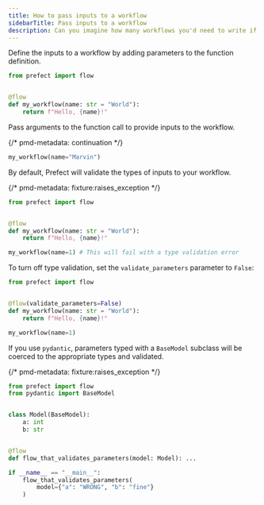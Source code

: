 ```yaml
---
title: How to pass inputs to a workflow
sidebarTitle: Pass inputs to a workflow
description: Can you imagine how many workflows you'd need to write if you hardcoded everything?
---
```


Define the inputs to a workflow by adding parameters to the function definition.

```python
from prefect import flow


@flow
def my_workflow(name: str = "World"):
    return f"Hello, {name}!"
```

Pass arguments to the function call to provide inputs to the workflow.

{/* pmd-metadata: continuation */}
```python
my_workflow(name="Marvin")
```

By default, Prefect will validate the types of inputs to your workflow.

{/* pmd-metadata: fixture:raises_exception */}
```python
from prefect import flow


@flow
def my_workflow(name: str = "World"):
    return f"Hello, {name}!"

my_workflow(name=1) # This will fail with a type validation error
```

To turn off type validation, set the `validate_parameters` parameter to `False`:

```python
from prefect import flow


@flow(validate_parameters=False)
def my_workflow(name: str = "World"):
    return f"Hello, {name}!"

my_workflow(name=1)
```

If you use `pydantic`, parameters typed with a `BaseModel` subclass will be coerced to the appropriate types and validated.

{/* pmd-metadata: fixture:raises_exception */}
```python
from prefect import flow
from pydantic import BaseModel


class Model(BaseModel):
    a: int
    b: str


@flow
def flow_that_validates_parameters(model: Model): ...

if __name__ == "__main__":
    flow_that_validates_parameters(
        model={"a": "WRONG", "b": "fine"}
    )
```

